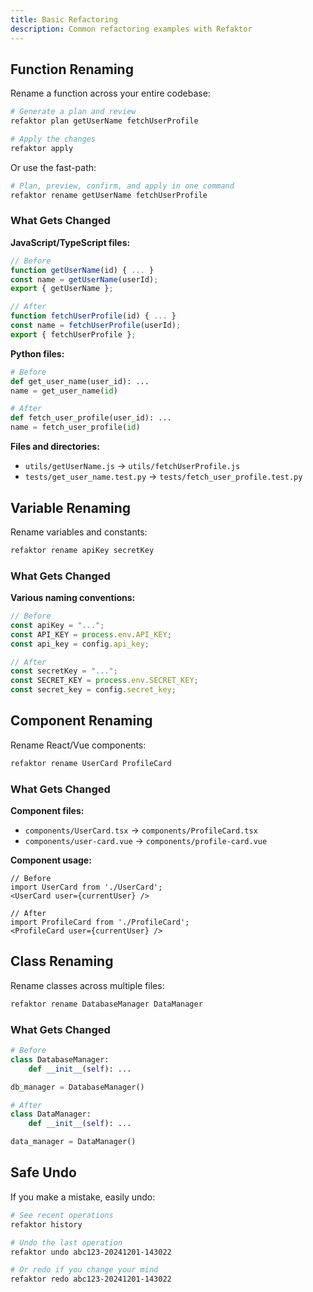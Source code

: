 ```yaml
---
title: Basic Refactoring
description: Common refactoring examples with Refaktor
---
```


## Function Renaming

Rename a function across your entire codebase:

```bash
# Generate a plan and review
refaktor plan getUserName fetchUserProfile

# Apply the changes
refaktor apply
```

Or use the fast-path:

```bash
# Plan, preview, confirm, and apply in one command
refaktor rename getUserName fetchUserProfile
```

### What Gets Changed

**JavaScript/TypeScript files:**
```js
// Before
function getUserName(id) { ... }
const name = getUserName(userId);
export { getUserName };

// After  
function fetchUserProfile(id) { ... }
const name = fetchUserProfile(userId);
export { fetchUserProfile };
```

**Python files:**
```python
# Before
def get_user_name(user_id): ...
name = get_user_name(id)

# After
def fetch_user_profile(user_id): ...
name = fetch_user_profile(id)
```

**Files and directories:**
- `utils/getUserName.js` → `utils/fetchUserProfile.js`
- `tests/get_user_name.test.py` → `tests/fetch_user_profile.test.py`

## Variable Renaming

Rename variables and constants:

```bash
refaktor rename apiKey secretKey
```

### What Gets Changed

**Various naming conventions:**
```js
// Before
const apiKey = "...";
const API_KEY = process.env.API_KEY;
const api_key = config.api_key;

// After
const secretKey = "...";
const SECRET_KEY = process.env.SECRET_KEY;  
const secret_key = config.secret_key;
```

## Component Renaming

Rename React/Vue components:

```bash
refaktor rename UserCard ProfileCard
```

### What Gets Changed

**Component files:**
- `components/UserCard.tsx` → `components/ProfileCard.tsx`
- `components/user-card.vue` → `components/profile-card.vue`

**Component usage:**
```tsx
// Before
import UserCard from './UserCard';
<UserCard user={currentUser} />

// After
import ProfileCard from './ProfileCard';
<ProfileCard user={currentUser} />
```

## Class Renaming

Rename classes across multiple files:

```bash
refaktor rename DatabaseManager DataManager
```

### What Gets Changed

```python
# Before
class DatabaseManager:
    def __init__(self): ...

db_manager = DatabaseManager()
```

```python
# After  
class DataManager:
    def __init__(self): ...

data_manager = DataManager()
```

## Safe Undo

If you make a mistake, easily undo:

```bash
# See recent operations
refaktor history

# Undo the last operation  
refaktor undo abc123-20241201-143022

# Or redo if you change your mind
refaktor redo abc123-20241201-143022
```
